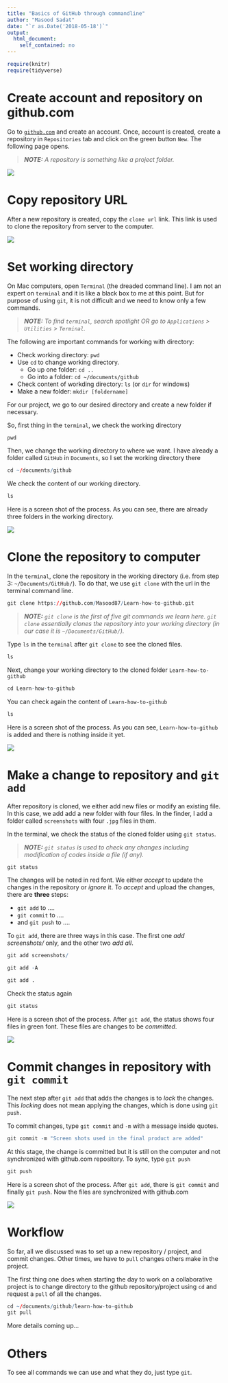 ```yaml
---
title: "Basics of GitHub through commandline"
author: "Masood Sadat"
date: "`r as.Date('2018-05-18')`"
output: 
  html_document:
    self_contained: no
---
```


```r
require(knitr)
require(tidyverse)
```

# Create account and repository on github.com

Go to [`github.com`](https://github.com) and create an account. Once, account is created, create a repository in `Repositories` tab and click on the green button `New`. The following page opens.

> _**NOTE:** A repository is something like a project folder._

![](/post/Learn_to_git_files/create repository.png)

# Copy repository URL

After a new repository is created, copy the `clone url` link. This link is used to clone the repository from server to the computer.

![](/post/Learn_to_git_files/copy clone url.png)

# Set working directory

On Mac computers, open `Terminal` (the dreaded command line). I am not an expert on `terminal` and it is like a black box to me at this point. But for purpose of using `git`, it is not difficult and we need to know only a few commands.

> _**NOTE:** To find `terminal`, search spotlight OR go to `Applications` > `Utilities` > `Terminal`._

The following are important commands for working with directory:

* Check working directory: `pwd`
* Use `cd` to change working directory.
    + Go up one folder: `cd ..`
    + Go into a folder: `cd ~/documents/github`
* Check content of workding directory: `ls` (or `dir` for windows)
* Make a new folder: `mkdir [foldername]`

For our project, we go to our desired directory and create a new folder if necessary.

So, first thing in the `terminal`, we check the working directory

```r
pwd
```

Then, we change the working directory to where we want. I have already a folder called `GitHub` in `Documents`, so I set the working directory there

```r
cd ~/documents/github
```

We check the content of our working directory.

```r
ls
```

Here is a screen shot of the process. As you can see, there are already three folders in the working directory.

![](/post/Learn_to_git_files/set working directory.png)

# Clone the repository to computer

In the `terminal`, clone the repository in the working directory (i.e. from step 3: `~/Documents/GitHub/`). To do that, we use `git clone` with the url in the terminal command line.

```r
git clone https://github.com/Masood87/Learn-how-to-github.git
```

> _**NOTE:** `git clone` is the first of five git commands we learn here. `git clone` essentially clones the repository into your working directory (in our case it is `~/Documents/GitHub/`)._

Type `ls` in the `terminal` after `git clone` to see the cloned files.

```r
ls
```

Next, change your working directory to the cloned folder `Learn-how-to-github`

```r
cd Learn-how-to-github
```

You can check again the content of `Learn-how-to-github`

```r
ls
```

Here is a screen shot of the process. As you can see, `Learn-how-to-github` is added and there is nothing inside it yet.

![](/post/Learn_to_git_files/git clone.png)

# Make a change to repository and `git add`

After repository is cloned, we either add new files or modify an existing file. In this case, we add add a new folder with four files. In the finder, I add a folder called `screenshots` with four `.jpg` files in them.

In the terminal, we check the status of the cloned folder using `git status`.

> _**NOTE:** `git status` is used to check any changes including modification of codes inside a file (if any)._

```r
git status
```

The changes will be noted in red font. We either _accept_ to update the changes in the repository or _ignore_ it. To _accept_ and upload the changes, there are **three** steps:

* `git add` to ....
* `git commit` to ....
* and `git push` to ....

To `git add`, there are three ways in this case. The first one _add screenshots/_ only, and the other two _add all_.

```r
git add screenshots/

git add -A

git add .
```

Check the status again

```r
git status
```

Here is a screen shot of the process. After `git add`, the status shows four files in green font. These files are changes to be _committed_.

![](/post/Learn_to_git_files/git add.png)

# Commit changes in repository with `git commit`

The next step after `git add` that adds the changes is to _lock_ the changes. This _locking_ does not mean applying the changes, which is done using `git push`.

To commit changes, type `git commit` and `-m` with a message inside quotes.

```r
git commit -m "Screen shots used in the final product are added"
```

At this stage, the change is committed but it is still on the computer and not synchronized with github.com repository. To sync, type `git push`

```r
git push
```

Here is a screen shot of the process. After `git add`, there is `git commit` and finally `git push`. Now the files are synchronized with github.com

![](/post/Learn_to_git_files/git commit and push.png)

# Workflow

So far, all we discussed was to set up a new repository / project, and commit changes. Other times, we have to `pull` changes others make in the project. 

The first thing one does when starting the day to work on a collaborative project is to change directory to the github repository/project using `cd` and request a `pull` of all the changes.

```r
cd ~/documents/github/learn-how-to-github
git pull
```

More details coming up...

# Others

To see all commands we can use and what they do, just type `git`.

